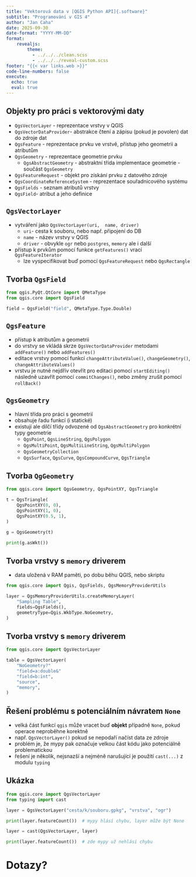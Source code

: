 ```yaml
---
title: "Vektorová data v [QGIS Python API]{.software}"
subtitle: "Programování v GIS 4"
author: "Jan Caha"
date: 2025-09-30
date-format: "YYYY-MM-DD"
format: 
    revealjs:
        theme: 
          - ../../../clean.scss 
          - ../../../reveal-custom.scss
footer: "{{< var links.web >}}"
code-line-numbers: false
execute:
  echo: true
  eval: true
---
```


## Objekty pro práci s vektorovými daty

- `QgsVectorLayer` - reprezentace vrstvy v QGIS
- `QgsVectorDataProvider`- abstrakce čtení a zápisu (pokud je povolen) dat do zdroje dat
- `QgsFeature` - reprezentace prvku ve vrstvě, přístup jeho geometrii a atributům
- `QgsGeometry` - reprezentace geometrie prvku
   - `QgsAbstractGeometry` - abstraktní třída implementace geometrie - součást `QgsGeometry`
- `QgsFeatureRequest` - objekt pro získání prvku z datového zdroje
- `QgsCoordinateReferenceSystem` - reprezentace souřadnicového systému
- `QgsFields` - seznam atributů vrstvy
- `QgsField`- atribut a jeho definice

## `QgsVectorLayer`

- vytváření jako `QgsVectorLayer(uri,  name, driver)`
  - `uri`- cesta k souboru, nebo např. připojení do DB
  - `name` - název vrstvy v QGIS
  - `driver` - obvykle `ogr` nebo `postgres`, `memory` ale i další

- přístup k prvkům pomocí funkce `getFeatures()` vrací `QgsFeatureIterator`
  - lze vyspecifikovat buď pomocí `QgsFeatureRequest` nebo `QgsRectangle`


## Tvorba `QgsField`

```python
from qgis.PyQt.QtCore import QMetaType
from qgis.core import QgsField

field = QgsField("field", QMetaType.Type.Double)
```

## `QgsFeature`

- přístup k atributům a geometrii
- do vrstvy se vkládá skrze `QgsVectorDataProvider` metodami `addFeature()` nebo `addFeatures()`
- editace vrstvy pomocí funkcí `changeAttributeValue()`, `changeGeometry()`, `changeAttributeValues()`
- vrstvu je nutné nejdřív otevřít pro editaci pomocí `startEditing()` následně uzavřít pomocí `commitChanges()`, nebo změny zrušit pomocí `rollBack()`
  
## `QgsGeometry`

- hlavní třída pro práci s geometrií
- obsahuje řadu funkcí (i statické)
- existují ale dilčí třídy odvozené od `QgsAbstractGeometry` pro konkrétní typy geometrie
    - `QgsPoint`, `QgsLineString`, `QgsPolygon`
    - `QgsMultiPoint`, `QgsMultiLineString`, `QgsMultiPolygon`
    - `QgsGeometryCollection`
    - `QgsSurface`, `QgsCurve`, `QgsCompoundCurve`, `QgsTriangle`

## Tvorba `QgGeometry`

```python
from qgis.core import QgsGeometry, QgsPointXY, QgsTriangle

t = QgsTriangle(
    QgsPointXY(0, 0),
    QgsPointXY(1, 0),
    QgsPointXY(0.5, 1),
)

g = QgsGeometry(t)

print(g.asWkt())
```

## Tvorba vrstvy s `memory` driverem

- data uložená v RAM paměti, po dobu běhu QGIS, nebo skriptu 

```python
from qgis.core import Qgis, QgsFields, QgsMemoryProviderUtils

layer = QgsMemoryProviderUtils.createMemoryLayer(
    "Sampling Table",
    fields=QgsFields(),
    geometryType=Qgis.WkbType.NoGeometry,
)
```

## Tvorba vrstvy s `memory` driverem

```python
from qgis.core import QgsVectorLayer

table = QgsVectorLayer(
    "NoGeometry?"
    "field=a:double&"
    "field=b:int",
    "source",
    "memory",
)
```

## Řešení problému s potenciálním návratem `None`

- velká část funkcí `qgis` může vracet buď **objekt** případně `None`, pokud operace neproběhne korektně
- např. `QgsVectorLayer()` pokud se nepodaří načíst data ze zdroje
- problém je, že [mypy]{.software} pak označuje velkou část kódu jako potenciálně problematickou
- řešení je několik, nejsnazší a nejméně narušující je použití `cast(...)` z modulu `typing`

## Ukázka

```python
from qgis.core import QgsVectorLayer
from typing import cast

layer = QgsVectorLayer("cesta/k/souboru.gpkg", "vrstva", "ogr")

print(layer.featureCount())  # mypy hlásí chybu, layer může být None

layer = cast(QgsVectorLayer, layer)  

print(layer.featureCount())  # zde mypy už nehlásí chybu
```

# Dotazy?{.center}